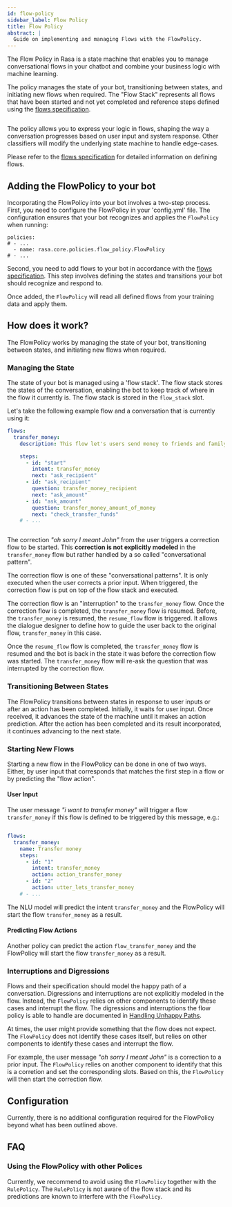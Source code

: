 ```yaml
---
id: flow-policy
sidebar_label: Flow Policy
title: Flow Policy
abstract: |
  Guide on implementing and managing Flows with the FlowPolicy.
---
```



<RasaDiscoveryBanner />

The Flow Policy in Rasa is a state machine that enables you to
manage conversational flows in your chatbot and combine your business logic 
with machine learning. 

The policy manages the state of your bot, transitioning between states, and
initiating new flows when required. The "Flow Stack" represents 
all flows that have been started and not yet completed and reference steps
defined using the [flows specification](../flows.mdx).

<Image
  img={flowStackOverview}
  caption="Flow Stack reflecting the state of the conversation referencing a flow."
  alt=""
/>

The policy allows you to express your logic in flows, shaping the way a conversation 
progresses based on user input and system response. Other classifiers will
modify the underlying state machine to handle edge-cases. 

Please refer to the [flows specification](../flows.mdx) for detailed 
information on defining flows.

## Adding the FlowPolicy to your bot

Incorporating the FlowPolicy into your bot involves a two-step process. First,
you need to configure the FlowPolicy in your 'config.yml' file. The
configuration ensures that your bot recognizes and applies the `FlowPolicy` when
running:
    
```yaml-rasa title="config.yml"
policies:
# - ...
  - name: rasa.core.policies.flow_policy.FlowPolicy
# - ...
```

Second, you need to add flows to your bot in accordance with the [flows
specification](../flows.mdx). This step involves defining the states and transitions your bot
should recognize and respond to.

Once added, the `FlowPolicy` will read all defined flows from your training data
and apply them.

## How does it work?

The FlowPolicy works by managing the state of your bot, transitioning between
states, and initiating new flows when required.

### Managing the State

The state of your bot is managed using a 'flow stack'. The flow stack stores the
states of the conversation, enabling the bot to keep track of where in the flow
it currently is. The flow stack is stored in the `flow_stack` slot.

Let's take the following example flow and a conversation that is currently
using it:
```yaml title="flows.yml"
flows:
  transfer_money:
    description: This flow let's users send money to friends and family.

    steps:
      - id: "start"
        intent: transfer_money
        next: "ask_recipient"
      - id: "ask_recipient"
        question: transfer_money_recipient
        next: "ask_amount"
      - id: "ask_amount"
        question: transfer_money_amount_of_money
        next: "check_transfer_funds"
    # - ...
```

<Image
  img={flowStackEvolution}
  caption="Changes to the flow stack during a correction of a prior user input"
  alt=""
/>

The correction *"oh sorry I meant John"* from the user triggers a correction
flow to be started. This **correction is not explicitly modeled** in the 
`transfer_money` flow but rather handled by a so called 
"conversational pattern".

The correction flow is one of these "conversational patterns". It is only 
executed when the user corrects a prior input. When triggered, the 
correction flow is put on top of the flow stack and executed. 

The correction flow is an "interruption" to the `transfer_money` flow. Once the
correction flow is completed, the `transfer_money` flow is resumed. Before, the
`transfer_money` is resumed, the `resume_flow` flow is triggered. It allows the
dialogue designer to define how to guide the user back to the original flow, 
`transfer_money` in this case.

Once the `resume_flow` flow is completed, the `transfer_money` flow is resumed
and the bot is back in the state it was before the correction flow was started.
The `transfer_money` flow will re-ask the question that was interrupted by the
correction flow.

### Transitioning Between States

The FlowPolicy transitions between states in response to user inputs or after an
action has been completed. Initially, it waits for user input. Once received, it
advances the state of the machine until it makes an action prediction. After the
action has been completed and its result incorporated, it continues advancing to
the next state.

### Starting New Flows

Starting a new flow in the FlowPolicy can be done in one of two ways. Either,
by user input that corresponds that matches the first step in a flow or 
by predicting the "flow action".

#### User Input
The user message *"i want to transfer money"* will trigger a flow 
`transfer_money` if this flow is defined to be triggered by this message, e.g.:

```yaml title="flows.yml"

flows:
  transfer_money:
    name: Transfer money
    steps:
      - id: "1"
        intent: transfer_money
        action: action_transfer_money
      - id: "2"
        action: utter_lets_transfer_money
    # - ... 
```

The NLU model will predict the intent `transfer_money` and the FlowPolicy will
start the flow `transfer_money` as a result.

#### Predicting Flow Actions
Another policy can predict the action `flow_transfer_money` and the FlowPolicy
will start the flow `transfer_money` as a result.

### Interruptions and Digressions

Flows and their specification should model the happy path of a conversation.
Digressions and interruptions are not explicitly modeled in the flow. Instead,
the `FlowPolicy` relies on other components to identify these cases and
interrupt the flow. The digressions and interruptions the flow policy is able 
to handle are documented in [Handling Unhappy Paths](./unhappy-paths.mdx).

At times, the user might provide something that the flow does not expect. The
`FlowPolicy` does not identify these cases itself, but relies on other 
components to identify these cases and interrupt the flow. 

For example, the user message *"oh sorry I meant John"* is a correction to a 
prior input. The `FlowPolicy` relies on another component to identify that this
is a corretion and set the corresponding slots. Based on this, the `FlowPolicy`
will then start the correction flow.

## Configuration

Currently, there is no additional configuration required for the FlowPolicy
beyond what has been outlined above.

## FAQ

### Using the FlowPolicy with other Polices
Currently, we recommend to avoid using the `FlowPolicy` together with the 
`RulePolicy`. The `RulePolicy` is not aware of the flow stack and its 
predictions are known to interfere with the `FlowPolicy`.
